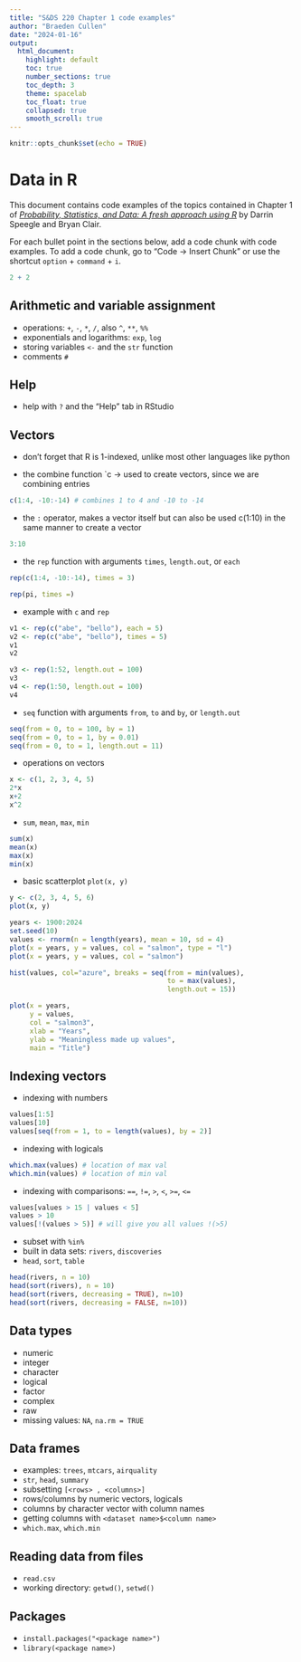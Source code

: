 ```yaml
---
title: "S&DS 220 Chapter 1 code examples"
author: "Braeden Cullen"
date: "2024-01-16"
output:
  html_document:
    highlight: default
    toc: true
    number_sections: true
    toc_depth: 3
    theme: spacelab
    toc_float: true
    collapsed: true
    smooth_scroll: true
---
```


```r
knitr::opts_chunk$set(echo = TRUE)
```

# Data in R

This document contains code examples of the topics contained in Chapter 1 of [*Probability, Statistics, and Data: A fresh approach using R*](https://mathstat.slu.edu/~speegle/_book/preface.html) by Darrin Speegle and Bryan Clair.

For each bullet point in the sections below, add a code chunk with code examples.  To add a code chunk, go to "Code -> Insert Chunk" or use the shortcut `option` + `command` + `i`.

```r
2 + 2
```

## Arithmetic and variable assignment

- operations: `+`, `-`, `*`, `/`, also `^`, `**`, `%%`
- exponentials and logarithms: `exp`, `log`
- storing variables `<-` and the `str` function
- comments `#`

## Help

- help with `?` and the "Help" tab in RStudio

## Vectors

- don't forget that R is 1-indexed, unlike most other languages like python

- the combine function `c -> used to create vectors, since we are combining entries
```r
c(1:4, -10:-14) # combines 1 to 4 and -10 to -14

```

- the `:` operator, makes a vector itself but can also be used c(1:10) in the same manner to create a vector
```r
3:10
```

- the `rep` function with arguments `times`, `length.out`, or `each`
```r
rep(c(1:4, -10:-14), times = 3)

rep(pi, times =)
```

- example with `c` and `rep`
```r
v1 <- rep(c("abe", "bello"), each = 5)
v2 <- rep(c("abe", "bello"), times = 5)
v1
v2
```
```r
v3 <- rep(1:52, length.out = 100)
v3
v4 <- rep(1:50, length.out = 100)
v4
```

- `seq` function with arguments `from`, `to` and `by`, or `length.out`
```r
seq(from = 0, to = 100, by = 1)
seq(from = 0, to = 1, by = 0.01)
seq(from = 0, to = 1, length.out = 11)
```

- operations on vectors
```r
x <- c(1, 2, 3, 4, 5)
2*x
x+2
x^2
```

- `sum`, `mean`, `max`, `min`
```r
sum(x)
mean(x)
max(x)
min(x)
```

- basic scatterplot `plot(x, y)`
```r
y <- c(2, 3, 4, 5, 6)
plot(x, y)

years <- 1900:2024
set.seed(10)
values <- rnorm(n = length(years), mean = 10, sd = 4)
plot(x = years, y = values, col = "salmon", type = "l")
plot(x = years, y = values, col = "salmon")
```
```r
hist(values, col="azure", breaks = seq(from = min(values), 
                                       to = max(values), 
                                       length.out = 15))
```
```r
plot(x = years,
     y = values,
     col = "salmon3",
     xlab = "Years",
     ylab = "Meaningless made up values",
     main = "Title")
```

## Indexing vectors

- indexing with numbers
```r
values[1:5]
values[10]
values[seq(from = 1, to = length(values), by = 2)]

```

- indexing with logicals
```r
which.max(values) # location of max val
which.min(values) # location of min val 
```

- indexing with comparisons: `==`, `!=`, `>`, `<`, `>=`, `<=`
```r
values[values > 15 | values < 5]
values > 10
values[!(values > 5)] # will give you all values !(>5)
```

- subset with `%in%`
- built in data sets: `rivers`, `discoveries`
- `head`, `sort`, `table`

```r
head(rivers, n = 10)
head(sort(rivers), n = 10)
head(sort(rivers, decreasing = TRUE), n=10)
head(sort(rivers, decreasing = FALSE, n=10))
```

## Data types

- numeric
- integer
- character
- logical
- factor
- complex
- raw
- missing values: `NA`, `na.rm = TRUE`

## Data frames

- examples: `trees`, `mtcars`, `airquality`
- `str`, `head`, `summary`
- subsetting `[<rows> , <columns>]`
- rows/columns by numeric vectors, logicals
- columns by character vector with column names
- getting columns with `<dataset name>$<column name>`
- `which.max`, `which.min`

## Reading data from files

- `read.csv`
- working directory: `getwd()`, `setwd()`

## Packages

- `install.packages("<package name>")`
- `library(<package name>)`
